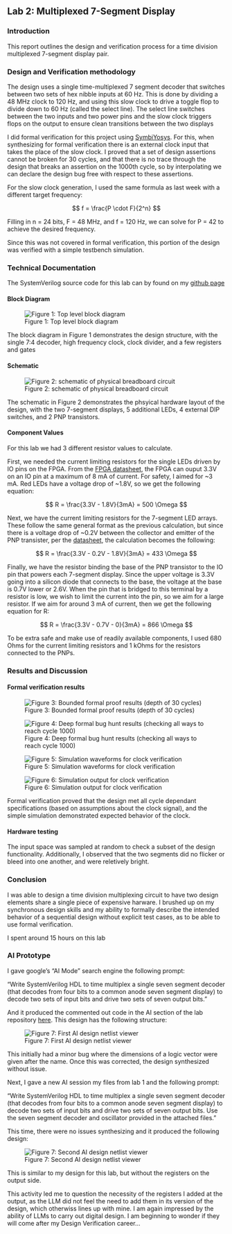 ## Lab 2: Multiplexed 7-Segment Display

### Introduction
This report outlines the design and verification process for a time division multiplexed 7-segment display pair.

### Design and Verification methodology
The design uses a single time-multiplexed 7 segment decoder that switches between two sets of hex nibble inputs at 
60 Hz. This is done by dividing a 48 MHz clock to 120 Hz, and using this slow clock to drive a toggle flop to 
divide down to 60 Hz (called the select line). The select line switches between the two inputs and two power pins
and the slow clock triggers flops on the output to ensure clean transitions between the two displays

I did formal verification for this project using [SymbiYosys](https://symbiyosys.readthedocs.io/en/latest/). For
this, when synthesizing for formal verification there is an external clock input that takes the place of the slow
clock. I proved that a set of design assertions cannot be broken for 30 cycles, and that there is no trace through
the design that breaks an assertion on the 1000th cycle, so by interpolating we can declare the design bug free 
with respect to these assertions. 

For the slow clock generation, I used the same formula as last week with a different target frequency:

$$
f = \frac{P \cdot F}{2^n} 
$$

Filling in n = 24 bits, F = 48 MHz, and f = 120 Hz, we can solve for P = 42 to achieve the desired frequency. 

Since this was not covered in formal verification, this portion of the design was verified with a simple 
testbench simulation.

### Technical Documentation

The SystemVerilog source code for this lab can by found on my [github page](https://www.github.com/coreyqh/hmc-e155-lab2)

#### Block Diagram

![Figure 1: Top level block diagram](images/block_diagram.png)

The block diagram in Figure 1 demonstrates the design structure, with the single 7:4 decoder, high
frequency clock, clock divider, and a few registers and gates

#### Schematic

![Figure 2: schematic of physical breadboard circuit](images/schematic.png)

The schematic in Figure 2 demonstrates the phsyical hardware layout of the design, with the two 7-segment displays,
5 additional LEDs, 4 external DIP switches, and 2 PNP transistors. 

#### Component Values

For this lab we had 3 different resistor values to calculate. 

First, we needed the current limiting resistors for the single LEDs driven by IO pins on the FPGA. From the 
[FPGA datasheet](https://hmc-e155.github.io/assets/doc/FPGA-DS-02008-2-0-iCE40-UltraPlus-Family-Data-Sheet.pdf), 
the FPGA can ouput 3.3V on an IO pin at a maximum of 8 mA of current. For safety, I aimed for ~3 mA. Red LEDs have a
voltage drop of ~1.8V, so we get the following equation:

$$
R = \frac{3.3V - 1.8V}{3mA} = 500 \Omega
$$

Next, we have the current limiting resistors for the 7-segment LED arrays. These follow the same general format 
as the previous calculation, but since there is a voltage drop of ~0.2V between the collector and emitter of the
PNP transister, per the [datasheet](https://hmc-e155.github.io/assets/doc/2N3906-D.pdf), the calculation becomes 
the following:

$$
R = \frac{3.3V - 0.2V - 1.8V}{3mA} = 433 \Omega
$$

Finally, we have the resistor binding the base of the PNP transistor to the IO pin that powers each 7-segment 
display. Since the upper voltage is 3.3V going into a silicon diode that connects to the base, the voltage at 
the base is 0.7V lower or 2.6V. When the pin that is bridged to this terminal by a resistor is low, we wish to 
limit the current into the pin, so we aim for a large resistor. If we aim for around 3 mA of current, then we 
get the following equation for R:

$$
R = \frac{3.3V - 0.7V - 0}{3mA} = 866 \Omega
$$

To be extra safe and make use of readily available components, I used 680 Ohms for the current limiting resistors
and 1 kOhms for the resistors connected to the PNPs. 

### Results and Discussion

#### Formal verification results

![Figure 3: Bounded formal proof results (depth of 30 cycles)](images/sby_30.png)

![Figure 4: Deep formal bug hunt results (checking all ways to reach cycle 1000)](images/sby_1000.png)

![Figure 5: Simulation waveforms for clock verification](images/sim_wave.png)

![Figure 6: Simulation output for clock verification](images/tb_out.png)

Formal verification proved that the design met all cycle dependant specifications (based on assumptions about
the clock signal), and the simple simulation demonstrated expected behavior of the clock. 

#### Hardware testing

The input space was sampled at random to check a subset of the design functionality. Additionally, I observed that 
the two segments did no flicker or bleed into one another, and were reletively bright. 

### Conclusion

I was able to design a time division multiplexing circuit to have two design elements share a single piece of 
expensive harware. I brushed up on my synchronous design skills and my ability to formally describe the intended 
behavior of a sequential design without explicit test cases, as to be able to use formal verification. 

I spent around 15 hours on this lab

### AI Prototype

I gave google's "AI Mode" search engine the following prompt:

"Write SystemVerilog HDL to time multiplex a single seven segment decoder (that decodes from four bits to a common anode seven segment display) to decode two sets of input bits and drive two sets of seven output bits."

And it produced the commented out code in the AI section of the lab repository [here](https://github.com/coreyqh/hmc-e155-lab2/blob/main/fpga/AI_radiant_project/AI_prototype_v1.sv). This design has the following structure:

![Figure 7: First AI design netlist viewer](images/ai_v1.png)

This initially had a minor bug where the dimensions of a logic vector were given after the name. Once this was 
corrected, the design synthesized without issue.

Next, I gave a new AI session my files from lab 1 and the following prompt:

"Write SystemVerilog HDL to time multiplex a single seven segment decoder (that decodes from four bits to a common anode seven segment display) to decode two sets of input bits and drive two sets of seven output bits. Use the seven segment decoder and oscillator provided in the attached files."

This time, there were no issues synthesizing and it produced the following design:

![Figure 7: Second AI design netlist viewer](images/ai_v2.png)

This is similar to my design for this lab, but without the registers on the output side. 

This activity led me to question the necessity of the registers I added at the output, as the LLM did not feel the
need to add them in its version of the design, which otherwiss lines up with mine. I am again impressed by the 
ability of LLMs to carry out digital design. I am beginning to wonder if they will come after my Design Verification
career...
